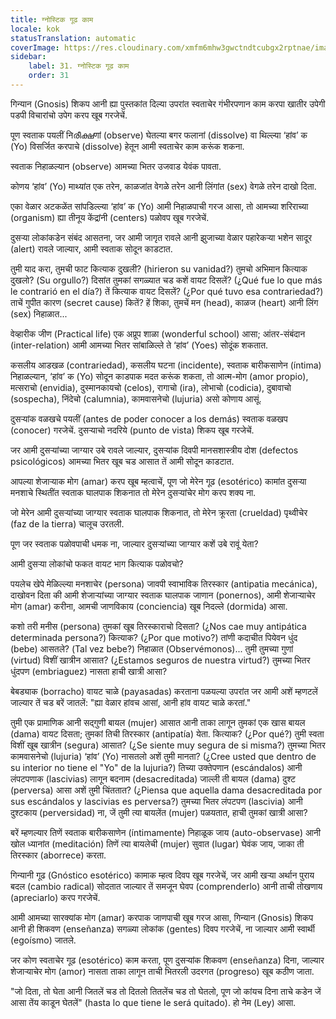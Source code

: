 ```yaml
---
title: ग्नोस्टिक गूढ काम
locale: kok
statusTranslation: automatic
coverImage: https://res.cloudinary.com/xmfm6mhw3gwctndtcubgx2rptnae/image/upload/v1740468922/small_cover_tratado_de_psicologia_revolucionaria_a4c0dca4e0.webp
sidebar:
    label: 31. ग्नोस्टिक गूढ काम
    order: 31
---
```

गिन्यान (Gnosis) शिकप आनी ह्या पुस्तकांत दिल्या उपरांत स्वताचेर गंभीरपणान काम करपा खातीर उपेगी पडपी विचारांचो उपेग करप खूब गरजेचें.

पूण स्वताक पयलीं निരീക്ഷणां (observe) घेतल्या बगर फलानां (dissolve) वा थिल्ल्या ‘हांव’ क (Yo) विसर्जित करपाचे (dissolve) हेतून आमी स्वताचेर काम करूंक शकना.

स्वताक निहाळल्यान (observe) आमच्या भितर उजवाड येवंक पावता.

कोणय ‘हांव’ (Yo) माथ्यांत एक तरेन, काळजांत वेगळे तरेन आनी लिंगांत (sex) वेगळे तरेन दाखो दिता.

एका वेळार अटकळेंत सांपडिल्ल्या ‘हांव’ क (Yo) आमी निहाळपाची गरज आसा, तो आमच्या शरिराच्या (organism) ह्या तीनूय केंद्रांनी (centers) पळोवप खूब गरजेचें.

दुसऱ्या लोकांकडेन संबंद आसतना, जर आमी जागृत रावले आनी झुजाच्या वेळार पहारेकऱ्या भशेन सादूर (alert) रावले जाल्यार, आमी स्वताक सोदून काडटात.

तुमी याद करा, तुमची फाट कित्याक दुखली? (hirieron su vanidad?) तुमचो अभिमान कित्याक दुखलो? (Su orgullo?) दिसांत तुमकां सगळ्यात चड कशें वायट दिसलें? (¿Qué fue lo que más le contrarió en el día?) तें कित्याक वायट दिसलें? (¿Por qué tuvo esa contrariedad?) ताचें गुपीत कारण (secret cause) कितें? हें शिका, तुमचें मन (head), काळज (heart) आनी लिंग (sex) निहाळात...

वेव्हारीक जीण (Practical life) एक अप्रूप शाळा (wonderful school) आसा; आंतर-संबंदान (inter-relation) आमी आमच्या भितर सांबाळिल्ले ते ‘हांव’ (Yoes) सोदूंक शकतात.

कसलीय आडखळ (contrariedad), कसलीय घटना (incidente), स्वताक बारीकसाणेन (íntima) निहाळल्यान, ‘हांव’ क (Yo) सोदून काडपाक मदत करूंक शकता, तो आत्म-मोग (amor propio), मत्सराचो (envidia), दुस्मानकायचो (celos), रागाचो (ira), लोभाचो (codicia), दुबावाचो (sospecha), निंदेचो (calumnia), कामवासनेचो (lujuria) असो कोणाय आसूं.

दुसऱ्यांक वळखचे पयलीं (antes de poder conocer a los demás) स्वताक वळखप (conocer) गरजेचें. दुसऱ्याचो नदरिये (punto de vista) शिकप खूब गरजेचें.

जर आमी दुसऱ्यांच्या जाग्यार उबे रावले जाल्यार, दुसऱ्यांक दिवपी मानसशास्त्रीय दोश (defectos psicológicos) आमच्या भितर खूब चड आसात तें आमी सोदून काडटात.

आपल्या शेजाऱ्याक मोग (amar) करप खूब म्हत्वाचें, पूण जो मेरेन गूढ (esotérico) कामांत दुसऱ्या मनशाचे स्थितींत स्वताक घालपाक शिकनात तो मेरेन दुसऱ्यांचेर मोग करप शक्य ना.

जो मेरेन आमी दुसऱ्यांच्या जाग्यार स्वताक घालपाक शिकनात, तो मेरेन क्रूरता (crueldad) पृथ्वीचेर (faz de la tierra) चालूच उरतली.

पूण जर स्वताक पळोवपाची धमक ना, जाल्यार दुसऱ्यांच्या जाग्यार कशें उबे रावूं येता?

आमी दुसऱ्या लोकांचो फकत वायट भाग कित्याक पळोवचो?

पयलेच खेपे मेळिल्ल्या मनशाचेर (persona) जावपी स्वाभाविक तिरस्कार (antipatia mecánica), दाखोवन दिता की आमी शेजाऱ्यांच्या जाग्यार स्वताक घालपाक जाणान (ponernos), आमी शेजाऱ्याचेर मोग (amar) करीना, आमची जाणविकाय (conciencia) खूब निदल्ले (dormida) आसा.

कशो तरी मनीस (persona) तुमकां खूब तिरस्काराचो दिसता? (¿Nos cae muy antipática determinada persona?) कित्याक? (¿Por que motivo?) तांणी कदाचीत पियेवन धुंद (bebe) आसतले? (Tal vez bebe?) निहाळात (Observémonos)... तुमी तुमच्या गुणां (virtud) विशीं खात्रीन आसात? (¿Estamos seguros de nuestra virtud?) तुमच्या भितर धुंदपण (embriaguez) नासता हाची खात्री आसा?

बेबड्याक (borracho) वायट चाळे (payasadas) करताना पळयल्या उपरांत जर आमी अशें म्हणटलें जाल्यार तें चड बरें जातलें: "ह्या वेळार हांवच आसां, आनी हांव वायट चाळे करतां."

तुमी एक प्रामाणिक आनी सद्गुणी बायल (mujer) आसात आनी ताका लागून तुमकां एक खास बायल (dama) वायट दिसता; तुमकां तिची तिरस्कार (antipatía) येता. कित्याक? (¿Por qué?) तुमी स्वता विशीं खूब खात्रीन (segura) आसात? (¿Se siente muy segura de si misma?) तुमच्या भितर कामवासनेचो (lujuria) ‘हांव’ (Yo) नासतलो अशें तुमी मानता? (¿Cree usted que dentro de su interior no tiene el "Yo" de la lujuria?) तिच्या उक्तेपणान (escándalos) आनी लंपटपणाक (lascivias) लागून बदनाम (desacreditada) जाल्ली ती बायल (dama) दुश्ट (perversa) आसा अशें तुमी चिंततात? (¿Piensa que aquella dama desacreditada por sus escándalos y lascivias es perversa?) तुमच्या भितर लंपटपण (lascivia) आनी दुश्टकाय (perversidad) ना, जें तुमी त्या बायलेंत (mujer) पळयतात, हाची तुमकां खात्री आसा?

बरें म्हणल्यार तिणें स्वताक बारीकसाणेन (íntimamente) निहाळूक जाय (auto-observase) आनी खोल ध्यानांत (meditación) तिणें त्या बायलेची (mujer) सुवात (lugar) घेवंक जाय, जाका ती तिरस्कार (aborrece) करता.

गिन्यानी गूढ (Gnóstico esotérico) कामाक म्हत्व दिवप खूब गरजेचें, जर आमी खऱ्या अर्थान पुराय बदल (cambio radical) सोदतात जाल्यार तें समजून घेवप (comprenderlo) आनी ताची तोखणाय (apreciarlo) करप गरजेचें.

आमी आमच्या सारक्यांक मोग (amar) करपाक जाणपाची खूब गरज आसा, गिन्यान (Gnosis) शिकप आनी ही शिकवण (enseñanza) सगळ्या लोकांक (gentes) दिवप गरजेचें, ना जाल्यार आमी स्वार्थी (egoísmo) जातले.

जर कोण स्वताचेर गूढ (esotérico) काम करता, पूण दुसऱ्यांक शिकवण (enseñanza) दिना, जाल्यार शेजाऱ्याचेर मोग (amor) नासता ताका लागून ताची भितरली उदरगत (progreso) खूब कठीण जाता.

"जो दिता, तो घेता आनी जितलें चड तो दितलो तितलेंच चड तो घेतलो, पूण जो कांयच दिना ताचे कडेन जें आसा तेंय काडून घेतलें" (hasta lo que tiene le será quitado). हो नेम (Ley) आसा.

